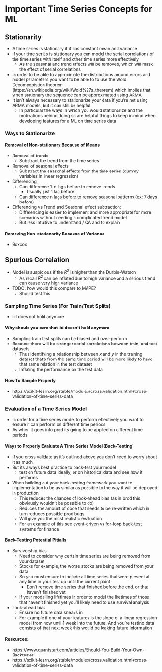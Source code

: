 # Important Time Series Concepts for ML

## Stationarity
- A time series is stationary if it has constant mean and variance
- If your time series is stationary you can model the serial correlations of the time series with itself and other time series more effectively
    - As the seasonal and trend effects will be removed, which will mask the effect of serial correlations
- In order to be able to approximate the distributions around errors and model parameters you want to be able to to use the Wold Decompopistion theorem (https://en.wikipedia.org/wiki/Wold%27s_theorem) which implies that when stationary the sequence can be approximated using ARMA
- It isn't always necessary to stationarize your data if you're not using ARMA models, but it can still be helpful
    - In particular the ways in which you would stationarize and the motivations behind doing so are helpful things to keep in mind when developing features for a ML on time series data

### Ways to Stationarize

#### Removal of Non-stationary Because of Means
- Removal of trends
    - Substract the trend from the time series
- Removal of seasonal effects
    - Substract the seasonal effects from the time series (dummy variables in linear regression)
- Differencing
    - Can difference 1-n lags before to remove trends 
        - Usually just 1 lag before
    - Can difference n lags before to remove seasonal patterns (ex: 7 days before)
- Differencing vs Trend and Seasonal effect subtraction:
    - Differencing is easier to implement and more appropriate for more scenarios without needing a complicated trend model 
    - But less intuitive to understand / QA and to explain
    
#### Removing Non-stationarity Because of Variance
- Boxcox

## Spurious Correlation
- Model is suspicious if the $R^2$ is higher than the Durbin-Watson
    - As recall $R^2$ can be inflated due to high variance and a serious trend can cause very high variance
- TODO: how would this compare to MAPE?
    - Should test this

### Sampling Time Series (For Train/Test Splits)
- iid does not hold anymore

#### Why should you care that iid doesn't hold anymore
- Sampling train test splits can be biased and over-perform
- Because there will be stronger serial correlations between train, and test datasets
    - Thus identifying a relationship between $x$ and $y$ in the training dataset that's from the same time period will be more likely to have that same relation in the test dataset
    - Inflating the performance on the test data

#### How To Sample Properly
- https://scikit-learn.org/stable/modules/cross_validation.html#cross-validation-of-time-series-data

### Evaluation of a Time Series Model
- In order for a time series model to perform effectively you want to ensure it can perform on different time periods
- As when it goes into prod its going to be applied on different time periods

#### Ways to Properly Evaluate A Time Series Model (Back-Testing)
- If you cross validate as it's outlined above you don't need to worry about it as much
- But its always best practice to back-test your model
    - test on future data ideally, or on historical data and see how it performs
- When building out your back-testing framework you want to implementation to be as similar as possible to the way it will be deployed in production
    - This reduces the chances of look-ahead bias (as in prod this obviously wouldn't be possible to do)
    - Reduces the amount of code that needs to be re-written which in turn reduces possible prod bugs
    - Will give you the most realistic evaluation
    - For an example of this see event-driven vs for-loop back-test systems for finance

#### Back-Testing Potential Pitfalls
- Survivorship bias
    - Need to consider why certain time series are being removed from your dataset 
    - Stocks for example, the worse stocks are being removed from your data
    - So you must ensure to include all time series that were present at any time in your test up until the current point
        - Don't remove time series that finished before the end, or that haven't finished yet
    - If your modelling lifetimes in order to model the lifetimes of those that haven't finished yet you'll likely need to use survival analysis
- Look-ahead bias
    - Ensure no future data sneaks in
    - For example if one of your features is the slope of a linear regression model from now until 1 week into the future. And you're testing data consists of that next week this would be leaking future information

#### Resources: 
- https://www.quantstart.com/articles/Should-You-Build-Your-Own-Backtester
- https://scikit-learn.org/stable/modules/cross_validation.html#cross-validation-of-time-series-data

